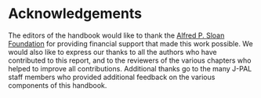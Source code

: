 # Acknowledgements {-}

The editors of the handbook would like to thank the [Alfred P. Sloan Foundation](https://sloan.org) for providing  financial support that made this work possible. We would also like to express our  thanks to all the authors who have contributed to this report, and to the reviewers of the various chapters who helped to improve all contributions. Additional thanks go to the many J-PAL staff members who provided additional feedback on the various components of this handbook.
